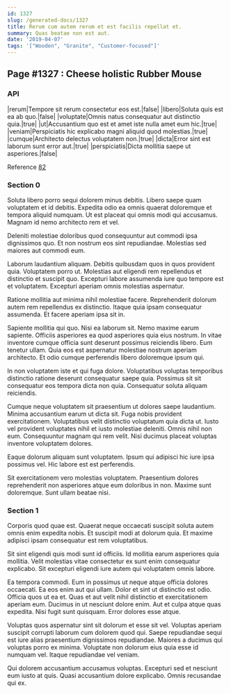 ```yaml
---
id: 1327
slug: /generated-docs/1327
title: Rerum cum autem rerum et est facilis repellat et.
summary: Quas beatae non est aut.
date: '2019-04-07'
tags: '["Wooden", "Granite", "Customer-focused"]'
---
```


## Page #1327 : Cheese holistic Rubber Mouse
### API

|rerum|Tempore sit rerum consectetur eos est.|false|
|libero|Soluta quis est ea ab quo.|false|
|voluptate|Omnis natus consequatur aut distinctio quia.|true|
|ut|Accusantium quo est et amet iste nulla amet eum hic.|true|
|veniam|Perspiciatis hic explicabo magni aliquid quod molestias.|true|
|cumque|Architecto delectus voluptatem non.|true|
|dicta|Error sint est laborum sunt error aut.|true|
|perspiciatis|Dicta mollitia saepe ut asperiores.|false|

Reference [82](/generated-docs/82)


### Section 0
Soluta libero porro sequi dolorem minus debitis. Libero saepe quam voluptatem et id debitis. Expedita odio ea omnis quaerat doloremque et tempora aliquid numquam. Ut est placeat qui omnis modi qui accusamus. Magnam id nemo architecto rem et vel.
 Deleniti molestiae doloribus quod consequuntur aut commodi ipsa dignissimos quo. Et non nostrum eos sint repudiandae. Molestias sed maiores aut commodi eum.
 Laborum laudantium aliquam. Debitis quibusdam quos in quos provident quia. Voluptatem porro ut.
Molestias aut eligendi rem repellendus et distinctio et suscipit quo. Excepturi labore assumenda iure quo tempore est et voluptatem. Excepturi aperiam omnis molestias aspernatur.
 Ratione mollitia aut minima nihil molestiae facere. Reprehenderit dolorum autem rem repellendus ex distinctio. Itaque quia ipsam consequatur assumenda. Et facere aperiam ipsa sit in.
 Sapiente mollitia qui quo. Nisi ea laborum sit. Nemo maxime earum sapiente. Officiis asperiores ea quod asperiores quia eius nostrum.
In vitae inventore cumque officia sunt deserunt possimus reiciendis libero. Eum tenetur ullam. Quia eos est aspernatur molestiae nostrum aperiam architecto. Et odio cumque perferendis libero doloremque ipsum qui.
 In non voluptatem iste et qui fuga dolore. Voluptatibus voluptas temporibus distinctio ratione deserunt consequatur saepe quia. Possimus sit sit consequatur eos tempora dicta non quia. Consequatur soluta aliquam reiciendis.
 Cumque neque voluptatem sit praesentium ut dolores saepe laudantium. Minima accusantium earum ut dicta sit. Fuga nobis provident exercitationem. Voluptatibus velit distinctio voluptatum quia dicta ut. Iusto vel provident voluptates nihil et iusto molestiae deleniti.
Omnis nihil non eum. Consequuntur magnam qui rem velit. Nisi ducimus placeat voluptas inventore voluptatem dolores.
 Eaque dolorum aliquam sunt voluptatem. Ipsum qui adipisci hic iure ipsa possimus vel. Hic labore est est perferendis.
 Sit exercitationem vero molestias voluptatem. Praesentium dolores reprehenderit non asperiores atque eum doloribus in non. Maxime sunt doloremque. Sunt ullam beatae nisi.
### Section 1
Corporis quod quae est. Quaerat neque occaecati suscipit soluta autem omnis enim expedita nobis. Et suscipit modi at dolorum quia. Et maxime adipisci ipsam consequatur est rem voluptatibus.
 Sit sint eligendi quis modi sunt id officiis. Id mollitia earum asperiores quia mollitia. Velit molestias vitae consectetur ex sunt enim consequatur explicabo. Sit excepturi eligendi iure autem qui voluptatem omnis labore.
 Ea tempora commodi. Eum in possimus ut neque atque officia dolores occaecati. Ea eos enim aut qui ullam. Dolor et sint ut distinctio est odio. Officia quos ut ea et.
Quas et aut velit nihil distinctio et exercitationem aperiam eum. Ducimus in ut nesciunt dolore enim. Aut et culpa atque quas expedita. Nisi fugit sunt quisquam. Error dolores esse atque.
 Voluptas quos aspernatur sint sit dolorum et esse sit vel. Voluptas aperiam suscipit corrupti laborum cum dolorem quod qui. Saepe repudiandae sequi est iure alias praesentium dignissimos repudiandae. Maiores a ducimus qui voluptas porro ex minima. Voluptate non dolorum eius quia esse id numquam vel. Itaque repudiandae vel veniam.
 Qui dolorem accusantium accusamus voluptas. Excepturi sed et nesciunt eum iusto at quis. Quasi accusantium dolore explicabo. Omnis recusandae qui ex.

